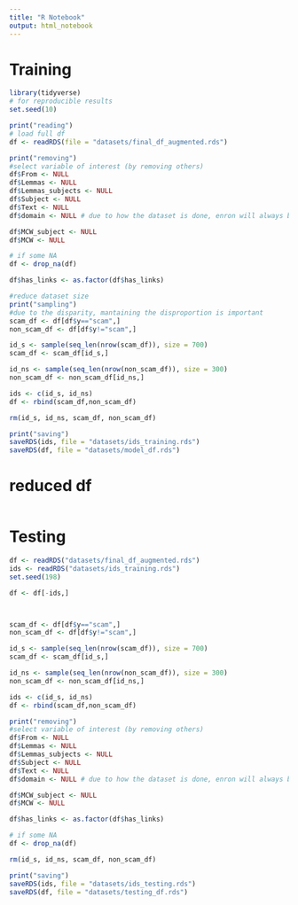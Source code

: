 ```yaml
---
title: "R Notebook"
output: html_notebook
---
```

# Training
```r
library(tidyverse)
# for reproducible results
set.seed(10)

print("reading")
# load full df
df <- readRDS(file = "datasets/final_df_augmented.rds")

print("removing")
#select variable of interest (by removing others)
df$From <- NULL
df$Lemmas <- NULL
df$Lemmas_subjects <- NULL
df$Subject <- NULL
df$Text <- NULL
df$domain <- NULL # due to how the dataset is done, enron will always be non-spam

df$MCW_subject <- NULL
df$MCW <- NULL

# if some NA
df <- drop_na(df)

df$has_links <- as.factor(df$has_links)

#reduce dataset size
print("sampling")
#due to the disparity, mantaining the disproportion is important
scam_df <- df[df$y=="scam",]
non_scam_df <- df[df$y!="scam",]

id_s <- sample(seq_len(nrow(scam_df)), size = 700)
scam_df <- scam_df[id_s,]

id_ns <- sample(seq_len(nrow(non_scam_df)), size = 300)
non_scam_df <- non_scam_df[id_ns,]

ids <- c(id_s, id_ns)
df <- rbind(scam_df,non_scam_df)

rm(id_s, id_ns, scam_df, non_scam_df)

print("saving")
saveRDS(ids, file = "datasets/ids_training.rds")
saveRDS(df, file = "datasets/model_df.rds")

```

# reduced df
```r

```

# Testing
```r
df <- readRDS("datasets/final_df_augmented.rds")
ids <- readRDS("datasets/ids_training.rds")
set.seed(198)

df <- df[-ids,]



scam_df <- df[df$y=="scam",]
non_scam_df <- df[df$y!="scam",]

id_s <- sample(seq_len(nrow(scam_df)), size = 700)
scam_df <- scam_df[id_s,]

id_ns <- sample(seq_len(nrow(non_scam_df)), size = 300)
non_scam_df <- non_scam_df[id_ns,]

ids <- c(id_s, id_ns)
df <- rbind(scam_df,non_scam_df)

print("removing")
#select variable of interest (by removing others)
df$From <- NULL
df$Lemmas <- NULL
df$Lemmas_subjects <- NULL
df$Subject <- NULL
df$Text <- NULL
df$domain <- NULL # due to how the dataset is done, enron will always be non-spam

df$MCW_subject <- NULL
df$MCW <- NULL

df$has_links <- as.factor(df$has_links)

# if some NA
df <- drop_na(df)

rm(id_s, id_ns, scam_df, non_scam_df)

print("saving")
saveRDS(ids, file = "datasets/ids_testing.rds")
saveRDS(df, file = "datasets/testing_df.rds")
```
